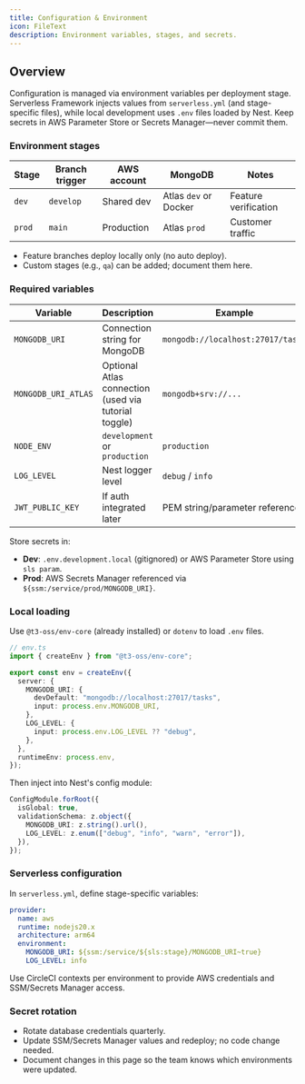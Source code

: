 ```yaml
---
title: Configuration & Environment
icon: FileText
description: Environment variables, stages, and secrets.
---
```


## Overview

Configuration is managed via environment variables per deployment stage. Serverless Framework injects values from `serverless.yml` (and stage-specific files), while local development uses `.env` files loaded by Nest. Keep secrets in AWS Parameter Store or Secrets Manager—never commit them.

### Environment stages

| Stage | Branch trigger | AWS account | MongoDB | Notes |
|-------|----------------|-------------|---------|-------|
| `dev` | `develop`      | Shared dev  | Atlas `dev` or Docker | Feature verification |
| `prod`| `main`         | Production  | Atlas `prod`          | Customer traffic |

- Feature branches deploy locally only (no auto deploy).
- Custom stages (e.g., `qa`) can be added; document them here.

### Required variables

| Variable | Description | Example |
|----------|-------------|---------|
| `MONGODB_URI` | Connection string for MongoDB | `mongodb://localhost:27017/tasks` |
| `MONGODB_URI_ATLAS` | Optional Atlas connection (used via tutorial toggle) | `mongodb+srv://...` |
| `NODE_ENV` | `development` or `production` | `production` |
| `LOG_LEVEL` | Nest logger level | `debug` / `info` |
| `JWT_PUBLIC_KEY` | If auth integrated later | PEM string/parameter reference |

Store secrets in:

- **Dev**: `.env.development.local` (gitignored) or AWS Parameter Store using `sls param`.
- **Prod**: AWS Secrets Manager referenced via `${ssm:/service/prod/MONGODB_URI}`.

### Local loading

Use `@t3-oss/env-core` (already installed) or `dotenv` to load `.env` files.

```ts
// env.ts
import { createEnv } from "@t3-oss/env-core";

export const env = createEnv({
  server: {
    MONGODB_URI: {
      devDefault: "mongodb://localhost:27017/tasks",
      input: process.env.MONGODB_URI,
    },
    LOG_LEVEL: {
      input: process.env.LOG_LEVEL ?? "debug",
    },
  },
  runtimeEnv: process.env,
});
```

Then inject into Nest's config module:

```ts
ConfigModule.forRoot({
  isGlobal: true,
  validationSchema: z.object({
    MONGODB_URI: z.string().url(),
    LOG_LEVEL: z.enum(["debug", "info", "warn", "error"]),
  }),
});
```

### Serverless configuration

In `serverless.yml`, define stage-specific variables:

```yaml
provider:
  name: aws
  runtime: nodejs20.x
  architecture: arm64
  environment:
    MONGODB_URI: ${ssm:/service/${sls:stage}/MONGODB_URI~true}
    LOG_LEVEL: info
```

Use CircleCI contexts per environment to provide AWS credentials and SSM/Secrets Manager access.

### Secret rotation

- Rotate database credentials quarterly.
- Update SSM/Secrets Manager values and redeploy; no code change needed.
- Document changes in this page so the team knows which environments were updated.
